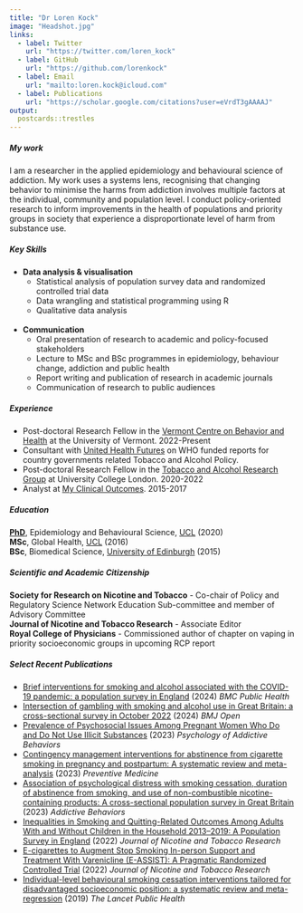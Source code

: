 ```yaml
---
title: "Dr Loren Kock"
image: "Headshot.jpg"
links:
  - label: Twitter
    url: "https://twitter.com/loren_kock"
  - label: GitHub
    url: "https://github.com/lorenkock"
  - label: Email
    url: "mailto:loren.kock@icloud.com"
  - label: Publications
    url: "https://scholar.google.com/citations?user=eVrdT3gAAAAJ"
output:
  postcards::trestles  
---
```


##### My work 

I am a researcher in the applied epidemiology and behavioural science of addiction. My work uses a systems lens, recognising that changing behavior to minimise the harms from addiction involves multiple factors at the individual, community and population level. I conduct policy-oriented research to inform improvements in the health of populations and priority groups in society that experience a disproportionate level of harm from substance use. 

##### Key Skills

- **Data analysis & visualisation**
  - Statistical analysis of population survey data and randomized controlled trial data
  - Data wrangling and statistical programming using R
  - Qualitative data analysis
  <br>
  <br>
- **Communication**
  - Oral presentation of research to academic and policy-focused stakeholders
  - Lecture to MSc and BSc programmes in epidemiology, behaviour change, addiction and public health
  - Report writing and publication of research in academic journals
  - Communication of research to public audiences

##### Experience

- Post-doctoral Research Fellow in the [Vermont Centre on Behavior and Health](http://www.med.uvm.edu/behaviorandhealth/home) at the University of Vermont. 2022-Present
- Consultant with [United Health Futures](https://www.uhf.ch) on WHO funded reports for country governments related Tobacco and Alcohol Policy.
- Post-doctoral Research Fellow in the [Tobacco and Alcohol Research Group](https://www.ucl.ac.uk/epidemiology-health-care/research/behavioural-science-and-health/research/ucl-tobacco-alcohol-research-group-utarg) at University College London. 2020-2022
<br>
- Analyst at [My Clinical Outcomes](https://www.myclinicaloutcomes.com/). 2015-2017

##### Education

[**PhD**](https://discovery.ucl.ac.uk/id/eprint/10108576/), Epidemiology and Behavioural Science, [UCL](https://www.ucl.ac.uk/epidemiology-health-care/) (2020)
<br>
**MSc**, Global Health, [UCL](https://www.ucl.ac.uk/global-health/global-health-and-development-msc)  (2016)
<br>
**BSc**, Biomedical Science, [University of Edinburgh](https://www.ed.ac.uk/biomedical-sciences) (2015)

##### Scientific and Academic Citizenship
**Society for Research on Nicotine and Tobacco** - Co-chair of Policy and Regulatory Science Network Education Sub-committee and member of Advisory Committee
<br>
**Journal of Nicotine and Tobacco Research** - Associate Editor
<br>
**Royal College of Physicians** - Commissioned author of chapter on vaping in priority socioeconomic groups in upcoming RCP report

##### Select Recent Publications 
- [Brief interventions for smoking and alcohol associated with the COVID-19 pandemic: a population survey in England](https://link.springer.com/article/10.1186/s12889-023-17559-7) (2024) *BMC Public Health*
<br>
- [Intersection of gambling with smoking and alcohol use in Great Britain: a cross-sectional survey in October 2022](https://bmjopen.bmj.com/content/14/4/e079633.abstract) (2024) *BMJ Open*
<br>
- [Prevalence of Psychosocial Issues Among Pregnant Women Who Do and Do Not Use Illicit Substances](https://psycnet.apa.org/doiLanding?doi=10.1037%2Fadb0000952) (2023) *Psychology of Addictive Behaviors*
<br>
- [Contingency management interventions for abstinence from cigarette smoking in pregnancy and postpartum: A systematic review and meta-analysis](https://www.sciencedirect.com/science/article/abs/pii/S0091743523002347) (2023) *Preventive Medicine*
<br>
- [Association of psychological distress with smoking cessation, duration of abstinence from smoking, and use of non-combustible nicotine-containing products: A cross-sectional population survey in Great Britain](https://www.sciencedirect.com/science/article/pii/S0306460322003367) (2023) *Addictive Behaviors*
<br>
- [Inequalities in Smoking and Quitting-Related Outcomes Among Adults With and Without Children in the Household 2013–2019: A Population Survey in England](https://academic.oup.com/ntr/article/24/5/690/6387990) (2022) *Journal of Nicotine and Tobacco Research*
<br> 
- [E-cigarettes to Augment Stop Smoking In-person Support and Treatment With Varenicline (E-ASSIST): A Pragmatic Randomized Controlled Trial](https://academic.oup.com/ntr/advance-article/doi/10.1093/ntr/ntac149/6615413) (2022) *Journal of Nicotine and Tobacco Research*
<br>
- [Individual-level behavioural smoking cessation interventions tailored for disadvantaged socioeconomic position: a systematic review and meta-regression](https://www.sciencedirect.com/science/article/pii/S2468266719302208) (2019) *The Lancet Public Health*
